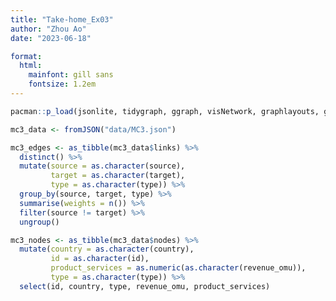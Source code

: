 ```yaml
---
title: "Take-home_Ex03"
author: "Zhou Ao"
date: "2023-06-18"

format:
  html: 
    mainfont: gill sans
    fontsize: 1.2em
---
```


```r
pacman::p_load(jsonlite, tidygraph, ggraph, visNetwork, graphlayouts, ggforce, tidytext, tidyverse)
```

```r
mc3_data <- fromJSON("data/MC3.json")
```

```r
mc3_edges <- as_tibble(mc3_data$links) %>%
  distinct() %>%
  mutate(source = as.character(source),
         target = as.character(target),
         type = as.character(type)) %>%
  group_by(source, target, type) %>%
  summarise(weights = n()) %>%
  filter(source != target) %>%
  ungroup()
```

```r
mc3_nodes <- as_tibble(mc3_data$nodes) %>%
  mutate(country = as.character(country),
         id = as.character(id),
         product_services = as.numeric(as.character(revenue_omu)),
         type = as.character(type)) %>%
  select(id, country, type, revenue_omu, product_services)
```

```r

```
